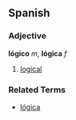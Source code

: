 == Spanish ==
=== Adjective ===
'''lógico''' ''m'', '''lógica''' ''f''
# [[logical]]

=== Related Terms ===
*[[lógica]]